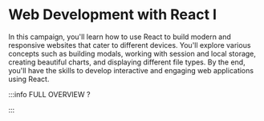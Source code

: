 # Web Development with React I

In this campaign, you'll learn how to use React to build modern and responsive websites that cater to different devices. You'll explore various concepts such as building modals, working with session and local storage, creating beautiful charts, and displaying different file types. By the end, you'll have the skills to develop interactive and engaging web applications using React.


<DocCardList />

:::info FULL OVERVIEW ?

<QuestButton
  text="Go To Campaign Page"
  link="https://app.stackup.dev/campaign_page/web-development-with-react-i"/>

:::
